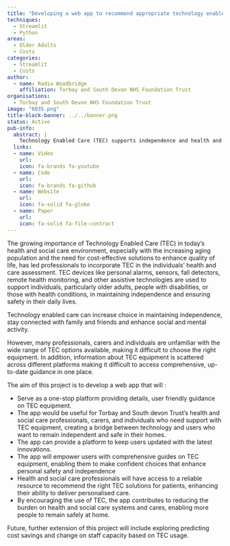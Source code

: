 ```yaml
---
title: "Developing a web app to recommend appropriate technology enabled care"
techniques:
  - Streamlit
  - Python
areas:
  - Older Adults
  - Costs
categories:
  - Streamlit
  - Costs
author:
  - name: Radia Woodbridge
    affiliation: Torbay and South Devon NHS Foundation Trust
organisations:
  - Torbay and South Devon NHS Foundation Trust
image: "6035.png"
title-block-banner: ../../banner.png
status: Active
pub-info:
  abstract: |
    Technology Enabled Care (TEC) supports independence and health and social care. This project aims to develop a web app providing comprehensive, user-friendly guidance on TEC equipment. It will serve as a one-stop platform for health professionals, carers, and individuals, enhancing personal safety, independence, and reducing the burden on health and social care systems.
  links:
  - name: Video
    url:
    icon: fa-brands fa-youtube
  - name: Code
    url:
    icon: fa-brands fa-github
  - name: Website
    url:
    icon: fa-solid fa-globe
  - name: Paper
    url:
    icon: fa-solid fa-file-contract
---
```


The growing importance of Technology Enabled Care (TEC) in today's health and social care environment, especially with the increasing aging population and the need for cost-effective solutions to enhance quality of life, has led professionals to incorporate TEC in the individuals’ health and care assessment. TEC devices like personal alarms, sensors, fall detectors, remote health monitoring, and other assistive technologies are used to support individuals, particularly older adults, people with disabilities, or those with health conditions, in maintaining independence and ensuring safety in their daily lives.

Technology enabled care can increase choice in maintaining independence, stay connected with family and friends and enhance social and mental activity.

However, many professionals, carers and individuals are unfamiliar with the wide range of TEC options available, making it difficult to choose the right equipment.  In addition, information about TEC equipment is scattered across different platforms making it difficult to access comprehensive, up-to-date guidance in one place.

The aim of this project is to develop a web app that will :

- Serve as a one-stop platform providing details, user friendly guidance on TEC equipment.
- The app would be useful for Torbay and South devon Trust’s health and social care professionals, carers, and individuals who need support with TEC equipment, creating a bridge between technology and users who want to remain independent and safe in their homes.
- The app can provide a platform to keep users updated with the latest innovations.
- The app will empower users with comprehensive guides on TEC equipment, enabling them to make confident choices that enhance personal safety and independence
- Health and social care professionals will have access to a reliable resource to recommend the right TEC solutions for patients, enhancing their ability to deliver personalised care.
- By encouraging the use of TEC, the app contributes to reducing the burden on health and social care systems and cares, enabling more people to remain safely at home.

Future, further extension of this project will include exploring predicting cost savings and change on staff capacity based on TEC usage.
